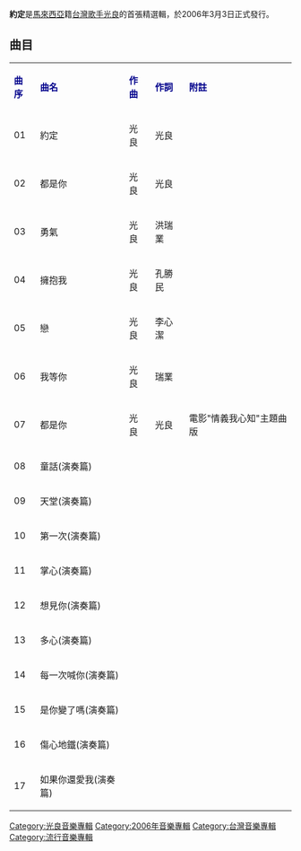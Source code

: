 {{Infobox album <!-- See Wikipedia:WikiProject_Albums -->
| name       = 約定
| type       = [[精選輯|精選輯]]
| artist     = [[光良|光良]]
| cover      = guangliangyueding.jpg
<!-- 未知參數 | background = #CFDCE6 -->
| released   = 2006年3月3日
| genre      = 中文流行音樂
| label      = [[種子音樂|種子音樂]]
| producer   = 
| reviews    = <nowiki></nowiki>
| prev_title = [[童話_(專輯)|童話]]
| prev_year  = 2005
| next_title = [[不会分离|不会分离]]
| next_year  = 2007
}}
'''約定'''是[[馬來西亞|馬來西亞]]籍[[台灣|台灣]][[歌手|歌手]][[光良|光良]]的首張精選輯，於2006年3月3日正式發行。

==曲目==
{| class="wikitable"
|-
| <font color=darkblue>'''曲序'''</font> || <font color=darkblue>'''曲名'''</font> || <font color=darkblue>'''作曲'''</font>  || <font color=darkblue>'''作詞'''</font>|| <font color=darkblue>'''附註'''</font> 
|-
| 01 || 約定 ||光良  || 光良 || 
|-
| 02 || 都是你 || 光良 ||光良  || 
|-
| 03 || 勇氣 || 光良 ||  洪瑞業 || 
|-
| 04 || 擁抱我 ||  光良 || 孔勝民 ||
|-
| 05 || 戀 || 光良 ||李心潔 ||
|-
| 06 || 我等你 || 光良 ||瑞業 || 
|-
| 07 || 都是你 ||  光良 ||光良 ||  電影"情義我心知"主題曲版
|-
| 08 || 童話(演奏篇) ||  || ||
|-
| 09 || 天堂(演奏篇) ||   ||  ||
|-
| 10 || 第一次(演奏篇) ||  ||   ||
|-
| 11 || 掌心(演奏篇) ||   ||  ||
|-
| 12 || 想見你(演奏篇) ||  || ||
|-
| 13 || 多心(演奏篇) ||  || || 
|-
| 14 || 每一次喊你(演奏篇) ||   || ||  
|-
| 15 || 是你變了嗎(演奏篇) ||  || ||
|-
| 16 || 傷心地鐵(演奏篇) ||  || ||
|-
| 17 || 如果你還愛我(演奏篇) ||  || || 
|}

[[Category:光良音樂專輯|Category:光良音樂專輯]]
[[Category:2006年音樂專輯|Category:2006年音樂專輯]]
[[Category:台灣音樂專輯|Category:台灣音樂專輯]]
[[Category:流行音樂專輯|Category:流行音樂專輯]]